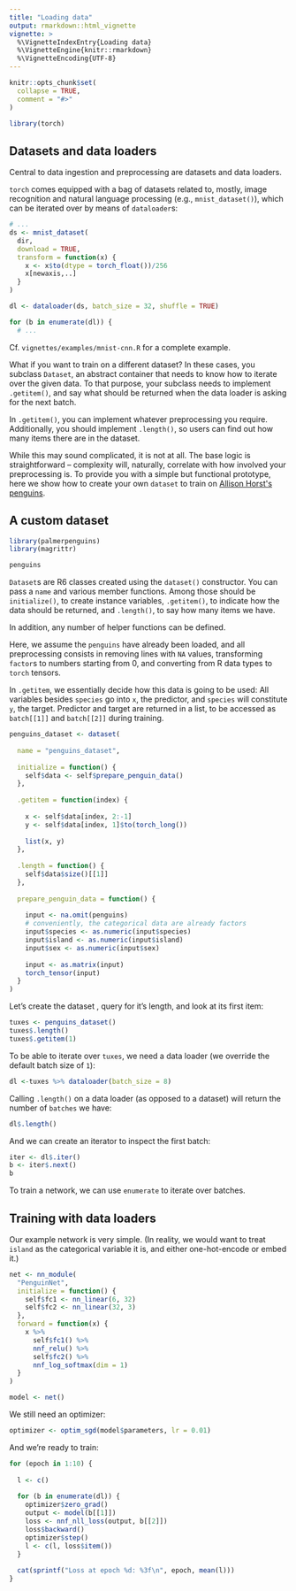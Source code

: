 ```yaml
---
title: "Loading data"
output: rmarkdown::html_vignette
vignette: >
  %\VignetteIndexEntry{Loading data}
  %\VignetteEngine{knitr::rmarkdown}
  %\VignetteEncoding{UTF-8}
---
```


```r
knitr::opts_chunk$set(
  collapse = TRUE,
  comment = "#>"
)
```

```r
library(torch)
```

## Datasets and data loaders

Central to data ingestion and preprocessing are datasets and data loaders.

`torch` comes equipped with a bag of datasets related to, mostly, image recognition and natural language processing (e.g.,
`mnist_dataset()`), which can be iterated over by means of `dataloader`s:

```r
# ...
ds <- mnist_dataset(
  dir, 
  download = TRUE, 
  transform = function(x) {
    x <- x$to(dtype = torch_float())/256
    x[newaxis,..]
  }
)

dl <- dataloader(ds, batch_size = 32, shuffle = TRUE)

for (b in enumerate(dl)) {
  # ...

```

Cf. `vignettes/examples/mnist-cnn.R` for a complete example.

What if you want to train on a different dataset? In these cases, you subclass `Dataset`, an abstract container that needs to
know how to iterate over the given data. To that purpose, your subclass needs to implement `.getitem()`, and say what should
be returned when the data loader is asking for the next batch.

In `.getitem()`, you can implement whatever preprocessing you require. Additionally, you should implement `.length()`, so
users can find out how many items there are in the dataset.

While this may sound complicated, it is not at all. The base logic is straightforward -- complexity will, naturally, correlate
with how involved your preprocessing is. To provide you with a simple but functional prototype, here we show how to create
your own `dataset` to train on [Allison Horst\'s penguins](https://github.com/allisonhorst/palmerpenguins).

## A custom dataset

```r
library(palmerpenguins)
library(magrittr)

penguins
```

`Dataset`s are R6 classes created using the `dataset()` constructor. You can pass a `name` and various member functions. Among
those should be `initialize()`, to create instance variables, `.getitem()`, to indicate how the data should be returned, and
`.length()`, to say how many items we have.

In addition, any number of helper functions can be defined.

Here, we assume the `penguins` have already been loaded, and all preprocessing consists in removing lines with `NA` values,
transforming `factor`s to numbers starting from 0, and converting from R data types to `torch` tensors.

In `.getitem`, we essentially decide how this data is going to be used: All variables besides `species` go into `x`, the
predictor, and `species` will constitute `y`, the target. Predictor and target are returned in a list, to be accessed as
`batch[[1]]` and `batch[[2]]` during training.

```r
penguins_dataset <- dataset(
  
  name = "penguins_dataset",
  
  initialize = function() {
    self$data <- self$prepare_penguin_data()
  },
  
  .getitem = function(index) {
    
    x <- self$data[index, 2:-1]
    y <- self$data[index, 1]$to(torch_long())
    
    list(x, y)
  },
  
  .length = function() {
    self$data$size()[[1]]
  },
  
  prepare_penguin_data = function() {
    
    input <- na.omit(penguins) 
    # conveniently, the categorical data are already factors
    input$species <- as.numeric(input$species)
    input$island <- as.numeric(input$island)
    input$sex <- as.numeric(input$sex)
    
    input <- as.matrix(input)
    torch_tensor(input)
  }
)

```

Let's create the dataset , query for it's length, and look at its first item:

```r
tuxes <- penguins_dataset()
tuxes$.length()
tuxes$.getitem(1)
```

To be able to iterate over `tuxes`, we need a data loader (we override the default batch size of `1`):

```r
dl <-tuxes %>% dataloader(batch_size = 8)
```

Calling `.length()` on a data loader (as opposed to a dataset) will return the number of `batches` we have:

```r
dl$.length()
```

And we can create an iterator to inspect the first batch:

```r
iter <- dl$.iter()
b <- iter$.next()
b
```

To train a network, we can use `enumerate` to iterate over batches.

## Training with data loaders

Our example network is very simple. (In reality, we would want to treat `island` as the categorical variable it is, and either
one-hot-encode or embed it.)

```r
net <- nn_module(
  "PenguinNet",
  initialize = function() {
    self$fc1 <- nn_linear(6, 32)
    self$fc2 <- nn_linear(32, 3)
  },
  forward = function(x) {
    x %>% 
      self$fc1() %>% 
      nnf_relu() %>% 
      self$fc2() %>% 
      nnf_log_softmax(dim = 1)
  }
)

model <- net()

```

We still need an optimizer:

```r
optimizer <- optim_sgd(model$parameters, lr = 0.01)
```

And we're ready to train:

```r
for (epoch in 1:10) {
  
  l <- c()
  
  for (b in enumerate(dl)) {
    optimizer$zero_grad()
    output <- model(b[[1]])
    loss <- nnf_nll_loss(output, b[[2]])
    loss$backward()
    optimizer$step()
    l <- c(l, loss$item())
  }
  
  cat(sprintf("Loss at epoch %d: %3f\n", epoch, mean(l)))
}

```
